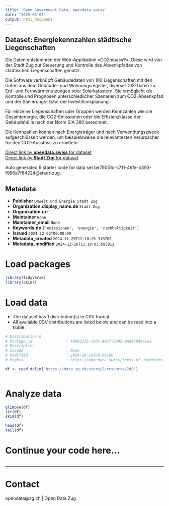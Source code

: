 ```yaml
---
title: "Open Government Data, opendata.swiss"
date: "2025-03-07"
output: html_document
---
```


## Dataset: Energiekennzahlen städtische Liegenschaften

Die Daten entstemmen der Web-Applikation «CO2mpass®». Diese wird von der Stadt Zug zur Steuerung und Kontrolle des Absenkpfades von städtischen Liegenschaften genutzt.

Die Software verknüpft Gebäudedaten von 100 Liegenschaften mit den Daten aus dem Gebäude- und Wohnungsregister, diverser GIS-Daten zu Erd- und Fernwärmenutzungen oder Solarkatastern. Sie ermöglicht die Kontrolle und Prognosen unterschiedlicher Szenarien zum CO2-Absenkpfad und der Sanierungs- bzw. der Investitionsplanung. 

Für einzelne Liegenschaften oder Gruppen werden Kennzahlen wie die Gesamtenergie, die CO2-Emissionen oder die Effizienzklasse der Gebäudehülle nach der Norm SIA 380 berechnet.

Die Kennzahlen können nach Energieträger und nach Verwendungszweck aufgeschlüsselt werden, um beispielsweise die relevantesten Verursacher für den CO2-Ausstoss zu ermitteln.

[Direct link by **opendata.swiss** for dataset](https://opendata.swiss/de/dataset/energiekennzahlen-stadtische-liegenschaften)<br>
[Direct link by **Stadt Zug** for dataset](https://www.stadtzug.ch/energieklimaschutz/1756)

Auto generated R starter code for data set be79051c-c711-46fe-b393-f996a7f84224@stadt-zug.

## Metadata

- **Publisher** `Umwelt und Energie Stadt Zug`
- **Organization.display_name.de** `Stadt Zug`
- **Organization.url** ``
- **Maintainer** `None`
- **Maintainer_email** `None`
- **Keywords.de** `['emissionen', 'energie', 'nachhaltigkeit']`
- **Issued** `2024-12-02T00:00:00`
- **Metadata_created** `2024-11-29T12:10:25.318789`
- **Metadata_modified** `2024-12-16T11:19:03.693912`


# Load packages

```r

library(tidyverse)
library(skimr)

```

# Load data

-   The dataset has 1 distribution(s) in CSV format.
-   All available CSV distributions are listed below and can be read into a tibble.

```r

# Distribution 0
# Package_id               : f999227b-1ddc-49cf-9295-0a843840a1e5
# Description              : 
# Issued                   : None
# Modified                 : 2024-10-18T00:00:00
# Rights                   : https://opendata.swiss/terms-of-use#terms_by

df <- read_delim('https://data.zg.ch/store/2/resource/249')



```

# Analyze data

```r

glimpse(df)
str(df)
skim(df)

head(df)
tail(df)

```

# Continue your code here...

```r

```

------------------------------------------------------------------------

# Contact

opendata@zg.ch | Open Data Zug
